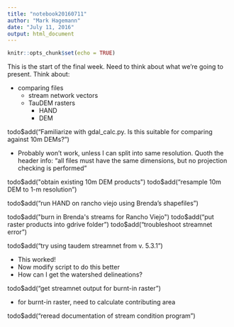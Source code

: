 ```yaml
---
title: "notebook20160711"
author: "Mark Hagemann"
date: "July 11, 2016"
output: html_document
---
```


```r
knitr::opts_chunk$set(echo = TRUE)
```

This is the start of the final week. Need to think about what we're going to present. Think about: 

- comparing files
    - stream network vectors
    - TauDEM rasters
        - HAND
        - DEM

todo$add("Familiarize with gdal_calc.py. Is this suitable for comparing against 10m DEMs?")

- Probably won't work, unless I can split into same resolution. Quoth the header info: "all files must have the same dimensions, but no projection checking is performed"

todo$add("obtain existing 10m DEM products")
todo$add("resample 10m DEM to 1-m resolution")


todo$add("run HAND on rancho viejo using Brenda's shapefiles")

todo$add("burn in Brenda's streams for Rancho Viejo")
todo$add("put raster products into gdrive folder")
todo$add("troubleshoot streamnet error")

todo$add("try using taudem streamnet from v. 5.3.1")

- This worked!
- Now modify script to do this better
- How can I get the watershed delineations?

todo$add("get streamnet output for burnt-in raster")

- for burnt-in raster, need to calculate contributing area

todo$add("reread documentation of stream condition program")
